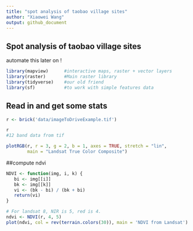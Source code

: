 ```yaml
---
title: "spot analysis of taobao village sites"
author: "Xiaowei Wang"
output: github_document
---
```


## Spot analysis of taobao village sites

automate this later on !

```r

library(mapview)      #interactive maps, raster + vector layers
library(raster)       #Main raster library
library(tidyverse)    #our old friend
library(sf)           #to work with simple features data


```

## Read in and get some stats
```r

r <- brick('data/imageToDriveExample.tif')

r
#12 band data from tif

plotRGB(r, r = 3, g = 2, b = 1, axes = TRUE, stretch = "lin",
        main = "Landsat True Color Composite")

```


##compute ndvi
```r
NDVI <- function(img, i, k) {
   bi <- img[[i]]
   bk <- img[[k]]
   vi <- (bk - bi) / (bk + bi)
   return(vi)
}

# For landsat 8, NIR is 5, red is 4.
ndvi <- NDVI(r, 4, 5)
plot(ndvi, col = rev(terrain.colors(30)), main = 'NDVI from Landsat')

```